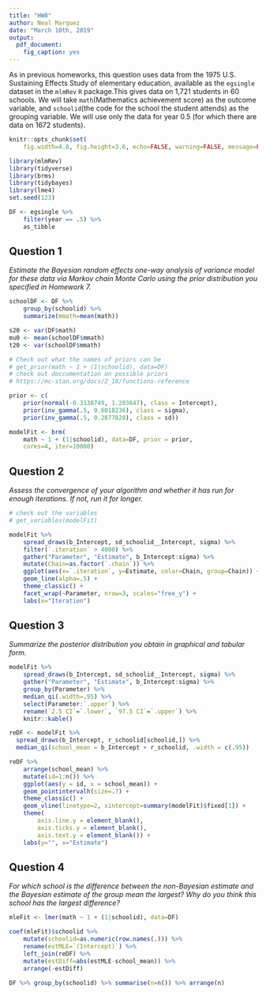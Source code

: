 ```yaml
---
title: "HW8"
author: Neal Marquez
date: "March 10th, 2019"
output:
  pdf_document:
    fig_caption: yes
---
```


As in previous homeworks, this question uses data from the 1975 U.S. Sustaining Effects Study of elementary education, available as the `egsingle` dataset in the `mlmRev` `R` package.This gives data on 1,721 students in 60 schools. We will take `math`(Mathematics achievement score) as the outcome variable, and `schoolid`(the code for the school the student attends) as the grouping variable.  We will use only the data for year 0.5 (for which there are data on 1672 students).

```r
knitr::opts_chunk$set(
    fig.width=4.8, fig.height=3.6, echo=FALSE, warning=FALSE, message=FALSE)
```

```r
library(mlmRev)
library(tidyverse)
library(brms)
library(tidybayes)
library(lme4)
set.seed(123)

DF <- egsingle %>%
    filter(year == .5) %>%
    as_tibble
```

## Question 1

_Estimate the Bayesian random effects one-way analysis of variance model for these data via Markov chain Monte Carlo using the prior distribution you specified in Homework 7._

```r
schoolDF <- DF %>%
    group_by(schoolid) %>%
    summarize(mmath=mean(math))

s20 <- var(DF$math)
mu0 <- mean(schoolDF$mmath)
t20 <- var(schoolDF$mmath)

# Check out what the names of priors can be
# get_prior(math ~ 1 + (1|schoolid), data=DF)
# check out doccumentation on possible priors
# https://mc-stan.org/docs/2_18/functions-reference

prior <- c(
    prior(normal(-0.3138749, 1.203647), class = Intercept),
    prior(inv_gamma(.5, 0.6018236), class = sigma),
    prior(inv_gamma(.5, 0.2877828), class = sd))

modelFit <- brm(
    math ~ 1 + (1|schoolid), data=DF, prior = prior,
    cores=4, iter=10000)
```

## Question 2
_Assess the convergence of your algorithm and whether it has run for enough iterations. If not, run it for longer._

```r
# check out the variables
# get_variables(modelFit)

modelFit %>%
    spread_draws(b_Intercept, sd_schoolid__Intercept, sigma) %>%
    filter(`.iteration` > 4000) %>%
    gather("Parameter", "Estimate", b_Intercept:sigma) %>%
    mutate(Chain=as.factor(`.chain`)) %>%
    ggplot(aes(x=`.iteration`, y=Estimate, color=Chain, group=Chain)) +
    geom_line(alpha=.5) +
    theme_classic() +
    facet_wrap(~Parameter, nrow=3, scales="free_y") +
    labs(x="Iteration")
```

## Question 3
_Summarize the posterior distribution you obtain in graphical and tabular form._

```r
modelFit %>%
    spread_draws(b_Intercept, sd_schoolid__Intercept, sigma) %>%
    gather("Parameter", "Estimate", b_Intercept:sigma) %>%
    group_by(Parameter) %>%
    median_qi(.width=.95) %>%
    select(Parameter:`.upper`) %>%
    rename(`2.5 CI`=`.lower`, `97.5 CI`=`.upper`) %>%
    knitr::kable()
```

```r
reDF <- modelFit %>%
  spread_draws(b_Intercept, r_schoolid[schoolid,]) %>%
  median_qi(school_mean = b_Intercept + r_schoolid, .width = c(.95))

reDF %>%
    arrange(school_mean) %>%
    mutate(id=1:n()) %>%
    ggplot(aes(y = id, x = school_mean)) +
    geom_pointintervalh(size=.7) +
    theme_classic() +
    geom_vline(linetype=2, xintercept=summary(modelFit)$fixed[1]) +
    theme(
        axis.line.y = element_blank(),
        axis.ticks.y = element_blank(),
        axis.text.y = element_blank()) +
    labs(y="", x="Estimate")
```

## Question 4  
_For which school is the difference between the non-Bayesian estimate and the Bayesian estimate of the group mean the largest?  Why do you think this school has the largest difference?_

```r
mleFit <- lmer(math ~ 1 + (1|schoolid), data=DF)

coef(mleFit)$schoolid %>%
    mutate(schoolid=as.numeric(row.names(.))) %>%
    rename(estMLE=`(Intercept)`) %>%
    left_join(reDF) %>%
    mutate(estDiff=abs(estMLE-school_mean)) %>%
    arrange(-estDiff)

DF %>% group_by(schoolid) %>% summarise(n=n()) %>% arrange(n)
```